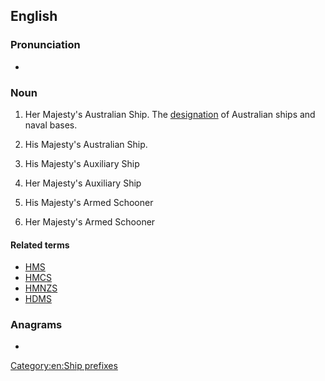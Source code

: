 ==English==
{{wikipedia|Her Majesty's Australian Ship}}

===Pronunciation===
* {{audio|en|EN-AU ck1 HMAS.ogg|Audio (AU)}}

===Noun===
{{head|en|noun}}
# {{lb|en|initialism|nautical|military|Australia}} Her Majesty's Australian Ship. The [[designation]] of Australian ships and naval bases.
# {{lb|en|initialism|nautical|military|Australia}} His Majesty's Australian Ship.
# {{lb|en|initialism|nautical|military|UK|obsolete}} His Majesty's Auxiliary Ship
# {{lb|en|initialism|nautical|military|UK|obsolete}} Her Majesty's Auxiliary Ship
# {{lb|en|initialism|nautical|military|UK|obsolete}} His Majesty's Armed Schooner
# {{lb|en|initialism|nautical|military|UK|obsolete}} Her Majesty's Armed Schooner

====Related terms====
* [[HMS]]
* [[HMCS]]
* [[HMNZS]]
* [[HDMS]]

===Anagrams===
* {{anagrams|en|a=ahms|AMHS|HSAM|Hams|MASH|MHAs|MSHA|Mahs|Mash|SAHM|Sahm|hams|mash|sham}}

[[Category:en:Ship prefixes]]